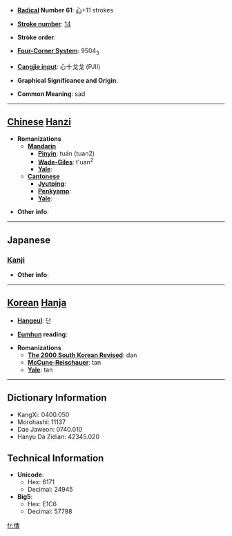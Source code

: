 * '''[[Wiktionary:Chinese radical index| Radical]] Number 61''': [[Wiktionary:Chinese radical index 心|心]]+11 strokes

* '''[[Wiktionary:Chinese total strokes index|Stroke number]]''': [[Wiktionary:Chinese total strokes index 14|14]]

* '''Stroke order''': 

* '''[[Wiktionary:Chinese four corner index|Four-Corner System]]''': 9504<sub>3</sub>

* '''[[Wiktionary:Chinese Cangjie index|Cangjie input]]''': 心十戈戈 (PJII)

* '''Graphical Significance and Origin''': 

* '''Common Meaning''': sad

----

== [[Chinese]] [[Hanzi]] ==

* '''Romanizations'''
** '''[[Mandarin]]'''
*** '''[[Pinyin]]''': tuán (tuan2)
*** '''[[Wade-Giles]]''': t'uan<sup>2</sup>
*** '''[[Yale]]''': 
** '''[[Cantonese]]'''
*** '''[[Jyutping]]''':
*** '''[[Penkyamp]]''': 
*** '''[[Yale]]''': 

* '''Other info''': 

----

==Japanese==
===[[Kanji]]===
{{kanji|on readings=[[たん]] (tan), [[だん]] (dan), [[せん]] (sen)
|kun readings=[[うれえる]] (ureeru)
}}

* '''Other info''':  

----

== [[Korean]] [[Hanja]] ==

* '''[[Hangeul]]''': 단

* '''[[Eumhun]] reading''': 

* '''Romanizations'''
** '''[[The 2000 South Korean Revised Romanization|The 2000 South Korean Revised]]''': dan
** '''[[McCune-Reischauer]]''': tan
** '''[[Yale]]''': tan

----

== Dictionary Information ==

* KangXi: 0400.050
* Morohashi: 11137
* Dae Jaweon: 0740.010
* Hanyu Da Zidian: 42345.020

== Technical Information ==

* '''Unicode''':
** Hex: 6171
** Decimal: 24945
* '''Big5''':
** Hex: E1C6
** Decimal: 57798

[[fr:慱]]